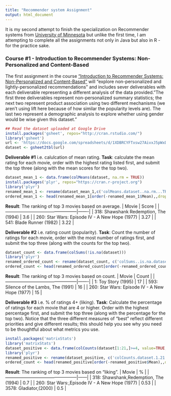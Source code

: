 ```yaml
---
title: "Recommender system Assignment"
output: html_document
---
```


It is my second attempt to finish the specialization 
on Recommender systems from [University of Minnesota](https://www.coursera.org/specializations/recommender-systems) but unlike the first time, I am attempting to complete all the assignments not only in Java but also in R - for the practice sake.

### Course #1 - Introduction to Recommender Systems: Non-Personalized and Content-Based

The first assignment in the course ["Introduction to Recommender Systems: Non-Personalized and Content-Based"](https://www.coursera.org/learn/recommender-systems-introduction) will "explore non-personalized and lightly-personalized recommendations" and includes sever deliverables with each deliverable representing a different analysis of the data provided."The first three deliverables represent non-personalized summary statistics; the next two represent product association using two different mechanisms (we aren't using lift here because of how similar the popularity levels are). The last two represent a demographic analysis to explore whether using gender would be wise given this dataset."
```r
## Read the dataset uploaded at Google Drive
install.packages('gsheet', repos="http://cran.rstudio.com/")
library('gsheet')
url <- 'https://docs.google.com/spreadsheets/d/1XDBRCYFTxsw27AivxJ5pWxDHN0WA6GqSP46PVe2BCQ4/edit?usp=sharing'
dataset <- gsheet2tbl(url)
```

**Deliverable #1** i.e. calulcation of mean rating. 
**Task**: calculate the mean rating for each movie, order with the highest rating listed first, and submit the top three (along with the mean scores for the top two).
```r

dataset_mean_1 <- data.frame(colMeans(dataset, na.rm = TRUE))
install.packages('plyr', repos="https://cran.r-project.org")
library('plyr')
renamed_mean_1 <- rename(dataset_mean_1,c('colMeans.dataset..na.rm...TRUE.'='Mean'))
ordered_mean_1 <- head(renamed_mean_1[order(-renamed_mean_1$Mean),,drop=FALSE],n=4)
```
**Result**: The ranking of top 3 movies based on average.
| Movie                                          | Score |
|------------------------------------------------|-------|
| 318: Shawshank Redemption, The (1994)          | 3.6   |
| 260: Star Wars: Episode IV - A New Hope (1977) | 3.27  |
| 541: Blade Runner (1982)                       | 3.22  |


**Deliverable #2** i.e. rating count (popularity).
**Task**: Count the number of ratings for each movie, order with the most number of ratings first, and submit the top three (along with the counts for the top two).
```r
dataset_count <- data.frame(colSums(!is.na(dataset)))
library('plyr')
renamed_ordered_count <- rename(dataset_count, c('colSums..is.na.dataset..'='Mean'))
ordered_count <- head(renamed_ordered_count[order(-renamed_ordered_count$Mean),,drop=FALSE],n=5)
```
**Result**: The ranking of top 3 movies based on count.
| Movie                                          | Count |
|------------------------------------------------|-------|
| 1: Toy Story (1995)                            | 17    |
| 593: Silence of the Lambs, The (1991)          | 16    |
| 260: Star Wars: Episode IV - A New Hope (1977) | 15    |

**Deliverable #3** i.e. % of ratings 4+ (liking).
**Task**: Calculate the percentage of ratings for each movie that are 4 or higher. Order with the highest percentage first, and submit the top three (along with the percentage for the top two). Notice that the three different measures of "best" reflect different priorities and give different results; this should help you see why you need to be thoughtful about what metrics you use.
```r
install.packages('matrixStats')
library('matrixStats')
dataset_positive <- data.frame(colCounts(dataset[1:21,]>=4, value=TRUE, na.rm=TRUE, drop = FALSE) / colSums(!is.na(dataset)))
library('plyr')
renamed_positive <- rename(dataset_positive, c('colCounts.dataset.1.21.......4..value...TRUE..na.rm...TRUE..drop...FALSE..colSums..is.na.dataset..'='Mean'))
ordered_count <- head(renamed_positive[order(-renamed_positive$Mean),,drop=FALSE],n=4)
```
**Result**: The ranking of top 3 movies based on "liking".
| Movie                                          | %    |
|------------------------------------------------|------|
| 318: Shawshank,Redemption, The (1994)          | 0.7  |
| 260: Star Wars:,Episode IV - A New Hope (1977) | 0.53 |
| 3578: Gladiator,(2000)                         | 0.5  |
